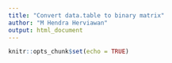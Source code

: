 ```yaml
---
title: "Convert data.table to binary matrix"
author: "M Hendra Herviawan"
output: html_document
---
```


```r
knitr::opts_chunk$set(echo = TRUE)
```